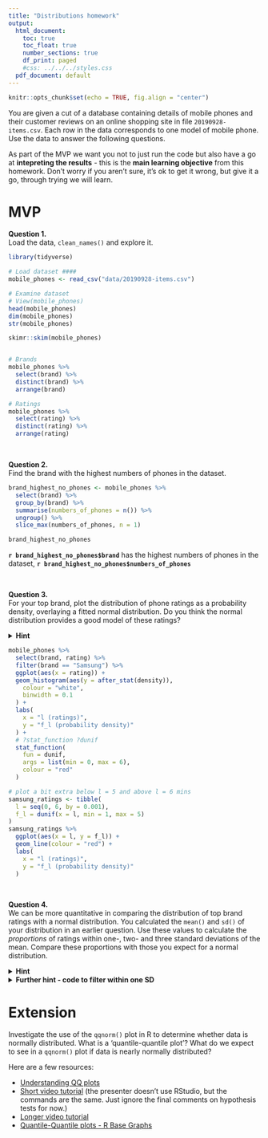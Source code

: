 ```yaml
---
title: "Distributions homework"
output:
  html_document:
    toc: true
    toc_float: true
    number_sections: true
    df_print: paged
    #css: ../../../styles.css
  pdf_document: default
---
```


```r
knitr::opts_chunk$set(echo = TRUE, fig.align = "center")
```

You are given a cut of a database containing details of mobile phones and their customer reviews on an online shopping site in file `20190928-items.csv`. Each row in the data corresponds to one model of mobile phone. Use the data to answer the following questions.  

As part of the MVP we want you not to just run the code but also have a go at **intepreting the results** - this is the **main learning objective** from this homework. Don't worry if you aren't sure, it's ok to get it wrong, but give it a go, through trying we will learn. 

# MVP


**Question 1.**  
Load the data, `clean_names()` and explore it.

```r
library(tidyverse)
```

```r
# Load dataset ####
mobile_phones <- read_csv("data/20190928-items.csv")
```


```r
# Examine dataset
# View(mobile_phones)
head(mobile_phones)
dim(mobile_phones)
str(mobile_phones)

skimr::skim(mobile_phones)


# Brands
mobile_phones %>%
  select(brand) %>%
  distinct(brand) %>%
  arrange(brand)

# Ratings
mobile_phones %>%
  select(rating) %>%
  distinct(rating) %>%
  arrange(rating)
```




<br>


**Question 2.**  
Find the brand with the highest numbers of phones in the dataset.

```r
brand_highest_no_phones <- mobile_phones %>%
  select(brand) %>%
  group_by(brand) %>%
  summarise(numbers_of_phones = n()) %>%
  ungroup() %>%
  slice_max(numbers_of_phones, n = 1)

brand_highest_no_phones
```
**`r brand_highest_no_phones$brand`** has the highest numbers of phones in the 
dataset, **`r brand_highest_no_phones$numbers_of_phones`**

<br>


**Question 3.**  
For your top brand, plot the distribution of phone ratings as a probability 
density, overlaying a fitted normal distribution. Do you think the normal 
distribution provides a good model of these ratings?<br>

<details>
<summary>**Hint**</summary>
You will need to calculate the `mean()` and `sd()` of the ratings to plot the 
appropriate normal distribution. Alternatively, investigate using the 
`fitdistr()` function in the `MASS` package]
</details>


<!-- N.B. At this point we have not covered the full material so the suggested task 
for MVP was "For your top brand, plot the distribution of phone ratings as a 
probability density" -->

```r
mobile_phones %>%
  select(brand, rating) %>%
  filter(brand == "Samsung") %>%
  ggplot(aes(x = rating)) +
  geom_histogram(aes(y = after_stat(density)),
    colour = "white",
    binwidth = 0.1
  ) +
  labs(
    x = "l (ratings)",
    y = "f_l (probability density)"
  ) +
  # ?stat_function ?dunif
  stat_function(
    fun = dunif,
    args = list(min = 0, max = 6),
    colour = "red"
  )

# plot a bit extra below l = 5 and above l = 6 mins
samsung_ratings <- tibble(
  l = seq(0, 6, by = 0.001),
  f_l = dunif(x = l, min = 1, max = 5)
)
samsung_ratings %>%
  ggplot(aes(x = l, y = f_l)) +
  geom_line(colour = "red") +
  labs(
    x = "l (ratings)",
    y = "f_l (probability density)"
  )
```


<br>


**Question 4.**  
We can be more quantitative in comparing the distribution of top brand ratings with a normal distribution. You calculated the `mean()` and `sd()` of your distribution in an earlier question. Use these values to calculate the *proportions* of ratings within one-, two- and three standard deviations of the mean. Compare these proportions with those you expect for a normal distribution.  

<details>
<summary>**Hint**</summary>
You can use a `filter()` to get only the ratings within one-, two- and three standard deviations of the mean, and then think about how to calculate what proportion each of these filtered sets make of the total number of ratings. You'll need to use three separate `filter()` and `summarise()` pipes to do this.
</details>

<details>
<summary>**Further hint - code to filter within one SD**</summary>
Here's the code to filter and summarise the proportion of ratings within one standard deviation of the mean.
```r
samsung_ratings %>%
  filter(rating >= samsung_stats$mean - samsung_stats$sd) %>%
  filter(rating <= samsung_stats$mean + samsung_stats$sd) %>%
  summarise(prop_within_1sd = n() / nrow(samsung_ratings))
```
</details>

# Extension

Investigate the use of the `qqnorm()` plot in R to determine whether data is normally distributed. What is a 'quantile-quantile plot'? What do we expect to see in a `qqnorm()` plot if data is nearly normally distributed?

Here are a few resources:

* [Understanding QQ plots](https://data.library.virginia.edu/understanding-q-q-plots/)
* [Short video tutorial](https://www.youtube.com/watch?v=Erze9pNIX8A) (the presenter doesn't use RStudio, but the commands are the same. Just ignore the final comments on hypothesis tests for now.)
* [Longer video tutorial](https://www.youtube.com/watch?v=smJBsZ4YQZw)
* [Quantile-Quantile plots - R Base Graphs](http://www.sthda.com/english/wiki/qq-plots-quantile-quantile-plots-r-base-graphs)
